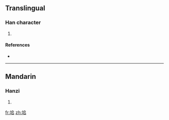 ==Translingual==

===Han character===
{{Han char|rn=32|rad=土|as=06|sn=9|four=|canj=土竹口口 (GHRR)}}

# {{defn|Han|sort=土06}}

====References====
* {{Han ref|kx=0228.020|dkj=05042|dj=0464.010|hdz=10439.180|uh=5796|ud=22422}}

----

==Mandarin==

===Hanzi===
{{cmn-hanzi|pin=[[duī]] ([[dui1]]), [[shǎng]] ([[shang3]])|wg=tui<sup>1</sup>, shang<sup>3</sup>}}

# {{defn|Mandarin|sort=土06}}

[[fr:垖]]
[[zh:垖]]